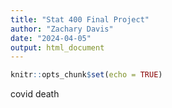 ```yaml
---
title: "Stat 400 Final Project"
author: "Zachary Davis"
date: "2024-04-05"
output: html_document
---
```


```r
knitr::opts_chunk$set(echo = TRUE)
```

covid death